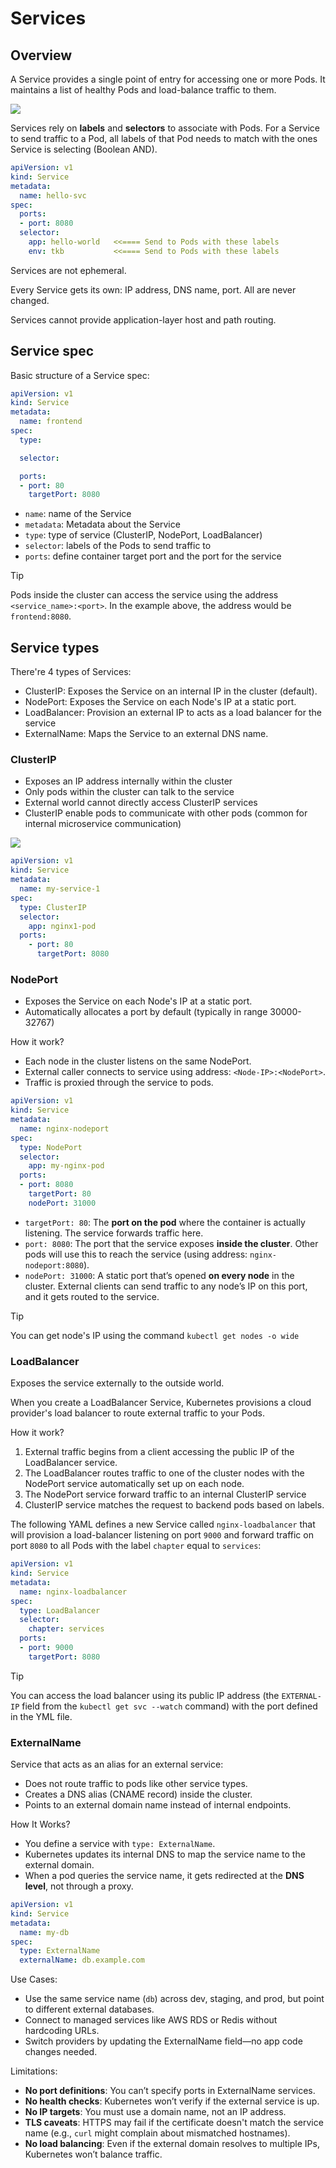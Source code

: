 # Services

## Overview

A Service provides a single point of entry for accessing one or more Pods. It maintains a list of healthy Pods and load-balance traffic to them.

![](https://zesty.co/wp-content/uploads/2025/03/service-1.png)

Services rely on **labels** and **selectors** to associate with Pods. For a Service to send traffic to a Pod, all labels of that Pod needs to match with the ones Service is selecting (Boolean AND).

```yml {9,10}
apiVersion: v1
kind: Service
metadata:
  name: hello-svc
spec:
  ports:
  - port: 8080
  selector:
    app: hello-world   <<==== Send to Pods with these labels
    env: tkb           <<==== Send to Pods with these labels
```

Services are not ephemeral.

Every Service gets its own: IP address, DNS name, port. All are never changed.

Services cannot provide application-layer host and path routing. 


## Service spec

Basic structure of a Service spec:

```yml {3,6,8,10}
apiVersion: v1
kind: Service
metadata:
  name: frontend
spec:
  type:

  selector:

  ports:
  - port: 80
    targetPort: 8080
```

- `name`: name of the Service
- `metadata`: Metadata about the Service
- `type`: type of service (ClusterIP, NodePort, LoadBalancer)
- `selector`: labels of the Pods to send traffic to
- `ports`: define container target port and the port for the service

> [!TIP]
> Pods inside the cluster can access the service using the address `<service_name>:<port>`. In the example above, the address would be `frontend:8080`.


## Service types

There're 4 types of Services:
- ClusterIP: Exposes the Service on an internal IP in the cluster (default).
- NodePort: Exposes the Service on each Node's IP at a static port.
- LoadBalancer: Provision an external IP to acts as a load balancer for the service
- ExternalName: Maps the Service to an external DNS name.


### ClusterIP

- Exposes an IP address internally within the cluster
- Only pods within the cluster can talk to the service
- External world cannot directly access ClusterIP services
- ClusterIP enable pods to communicate with other pods (common for internal microservice communication)

![](./clusterip.drawio.svg)

```yml
apiVersion: v1
kind: Service
metadata:
  name: my-service-1
spec:
  type: ClusterIP
  selector:
    app: nginx1-pod
  ports:
    - port: 80
      targetPort: 8080
```

### NodePort

- Exposes the Service on each Node's IP at a static port.
- Automatically allocates a port by default (typically in range 30000-32767)

How it work?
- Each node in the cluster listens on the same NodePort.
- External caller connects to service using address: `<Node-IP>:<NodePort>`.
- Traffic is proxied through the service to pods.

```yml
apiVersion: v1
kind: Service
metadata:
  name: nginx-nodeport
spec:
  type: NodePort
  selector:
    app: my-nginx-pod
  ports:
  - port: 8080
    targetPort: 80
    nodePort: 31000
```
- `targetPort: 80`: The **port on the pod** where the container is actually listening. The service forwards traffic here.
- `port: 8080`: The port that the service exposes **inside the cluster**. Other pods will use this to reach the service (using address: `nginx-nodeport:8080`).
- `nodePort: 31000`: A static port that’s opened **on every node** in the cluster. External clients can send traffic to any node’s IP on this port, and it gets routed to the service.

> [!TIP]
> You can get node's IP using the command `kubectl get nodes -o wide`


### LoadBalancer

Exposes the service externally to the outside world.

When you create a LoadBalancer Service, Kubernetes provisions a cloud provider's load balancer to route external traffic to your Pods.

How it work?
1. External traffic begins from a client accessing the public IP of the LoadBalancer service.
2. The LoadBalancer routes traffic to one of the cluster nodes with the NodePort service automatically set up on each node.
3. The NodePort service forward traffic to an internal ClusterIP service
4. ClusterIP service matches the request to backend pods based on labels.

The following YAML defines a new Service called `nginx-loadbalancer` that will provision a load-balancer listening on port `9000` and forward traffic on port `8080` to all Pods with the label `chapter` equal to `services`:

```yml
apiVersion: v1
kind: Service
metadata:
  name: nginx-loadbalancer
spec:
  type: LoadBalancer
  selector:
    chapter: services
  ports:
  - port: 9000
    targetPort: 8080
```

> [!TIP]
> You can access the load balancer using its public IP address (the `EXTERNAL-IP` field from the `kubectl get svc --watch` command) with the port defined in the YML file.


### ExternalName

Service that acts as an alias for an external service:
- Does not route traffic to pods like other service types.
- Creates a DNS alias (CNAME record) inside the cluster.
- Points to an external domain name instead of internal endpoints.

How It Works?
- You define a service with `type: ExternalName`.
- Kubernetes updates its internal DNS to map the service name to the external domain.
- When a pod queries the service name, it gets redirected at the **DNS level**, not through a proxy.

```yaml
apiVersion: v1
kind: Service
metadata:
  name: my-db
spec:
  type: ExternalName
  externalName: db.example.com
```

Use Cases:
- Use the same service name (`db`) across dev, staging, and prod, but point to different external databases.
- Connect to managed services like AWS RDS or Redis without hardcoding URLs.
- Switch providers by updating the ExternalName field—no app code changes needed.

Limitations:

- **No port definitions**: You can’t specify ports in ExternalName services.
- **No health checks**: Kubernetes won’t verify if the external service is up.
- **No IP targets**: You must use a domain name, not an IP address.
- **TLS caveats**: HTTPS may fail if the certificate doesn't match the service name (e.g., `curl` might complain about mismatched hostnames).
- **No load balancing**: Even if the external domain resolves to multiple IPs, Kubernetes won’t balance traffic.
